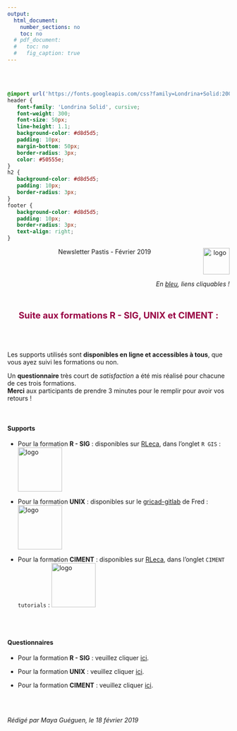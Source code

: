 ```yaml
---
output:
  html_document:
    number_sections: no
    toc: no
  # pdf_document:
  #   toc: no
  #   fig_caption: true
---
```


<br/><br/>


```css
@import url('https://fonts.googleapis.com/css?family=Londrina+Solid:200,300|Medula+One');
header {
   font-family: 'Londrina Solid', cursive;
   font-weight: 300;
   font-size: 50px;
   line-height: 1.1;
   background-color: #d8d5d5;
   padding: 10px;
   margin-bottom: 50px;
   border-radius: 3px;
   color: #50555e;
}
h2 {
   background-color: #d8d5d5;
   padding: 10px;
   border-radius: 3px;
}
footer {
   background-color: #d8d5d5;
   padding: 10px;
   border-radius: 3px;
   text-align: right;
}
```

<header>Newsletter Pastis - Février 2019 <img src="images/leca-logo_image_2.jpg" alt="logo" width="60px" align="right"/></header>

<div style="text-align:right;">*En [bleu](), liens cliquables !*</div>
<br/>


<div style="font-size:20px;color:#980043;text-align:center;">
**Suite aux formations R - SIG, UNIX et CIMENT : **
</div>
<br/><br/>

Les supports utilisés sont **disponibles en ligne et accessibles à tous**, que vous ayez suivi les formations ou non.

Un **questionnaire** très court de *satisfaction* a été mis réalisé pour chacune de ces trois formations.  
**Merci** aux participants de prendre 3 minutes pour le remplir pour avoir vos retours !


<br/>

#### Supports

- Pour la formation **R - SIG** : disponibles sur [RLeca](http://rleca.pbworks.com), dans l'onglet `R GIS` : [<img src="images/logo-download.jpeg" alt="logo" width="100px"/>](http://rleca.pbworks.com/w/page/26998852/R%20GIS)

- Pour la formation **UNIX** : disponibles sur le [gricad-gitlab](https://gricad-gitlab.univ-grenoble-alpes.fr/) de Fred : [<img src="images/logo-download.jpeg" alt="logo" width="100px"/>](https://gricad-gitlab.univ-grenoble-alpes.fr/boyerfr/unix-2019-02-13)

- Pour la formation **CIMENT** : disponibles sur [RLeca](http://rleca.pbworks.com), dans l'onglet `CIMENT tutorials` : [<img src="images/logo-download.jpeg" alt="logo" width="100px"/>](http://rleca.pbworks.com/w/page/91494804/CIMENT%20tutorials)


<br/><br/>

#### Questionnaires

- Pour la formation **R - SIG** : veuillez cliquer [ici](https://framaforms.org/retour-sur-les-formations-lecapastis-fevrier-2019-rsig-1550239294).

- Pour la formation **UNIX** : veuillez cliquer [ici](https://framaforms.org/retour-sur-les-formations-lecapastis-fevrier-2019-unix-1550238428).

- Pour la formation **CIMENT** : veuillez cliquer [ici](https://framaforms.org/retour-sur-les-formations-lecapastis-fevrier-2019-ciment-1550239319).


<br/><br/>

<footer>*Rédigé par Maya Guéguen, le 18 février 2019*</footer>

<br/><br/>
